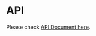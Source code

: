 # API

Please check [API Document here](https://pub.dev/documentation/zego_uikit_prebuilt_live_streaming/latest/topics/APIs-topic.html).

